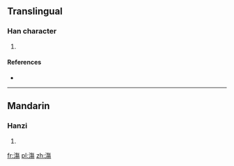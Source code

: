 ==Translingual==

===Han character===
{{Han char|rn=85|rad=水|as=11|sn=14|four=38127|canj=EOAH}}

# {{defn|Han|sort=水11}}

====References====
* {{Han ref|kx=0646.150|dkj=18151|dj=1055.130|hdz=31724.100|uh=6F21|ud=28449|bh=E2B9|bd=58041}}

----

==Mandarin==

===Hanzi===
{{cmn-hanzi|pin=[[shāng]] ([[shang1]])|wg=shang<sup>1</sup>}}

# {{defn|lang=cmn|sort=水11}}

[[fr:漡]]
[[pl:漡]]
[[zh:漡]]